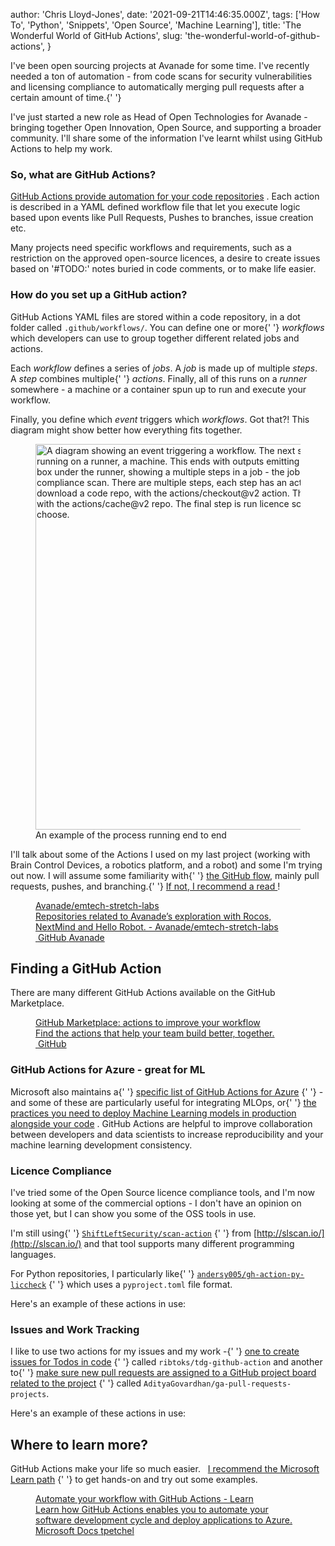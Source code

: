 
  author: 'Chris Lloyd-Jones',
  date: '2021-09-21T14:46:35.000Z',
  tags: ['How To', 'Python', 'Snippets', 'Open Source', 'Machine Learning'],
  title: 'The Wonderful World of GitHub Actions',
  slug: 'the-wonderful-world-of-github-actions',
}


I've been open sourcing projects at Avanade for some time. I've recently needed a ton of automation - from code scans for security vulnerabilities and licensing compliance to automatically merging pull requests after a certain amount of time.{' '}

I've just started a new role as Head of Open Technologies for Avanade - bringing together Open Innovation, Open Source, and supporting a broader community. I'll share some of the information I've learnt whilst using GitHub Actions to help my work.

### So, what are GitHub Actions?

[GitHub Actions provide automation for your code repositories](https://docs.microsoft.com/en-us/learn/paths/automate-workflow-github-actions/?WT.mc_id=AI-MVP-5004204) . Each action is described in a YAML defined workflow file that let you execute logic based upon events like Pull Requests, Pushes to branches, issue creation etc.

Many projects need specific workflows and requirements, such as a restriction on the approved open-source licences, a desire to create issues based on '#TODO:' notes buried in code comments, or to make life easier.

### How do you set up a GitHub action?

GitHub Actions YAML files are stored within a code repository, in a dot folder called `.github/workflows/`. You can define one or more{' '} _workflows_ which developers can use to group together different related jobs and actions.

Each _workflow_ defines a series of _jobs_. A _job_ is made up of multiple _steps_. A _step_ combines multiple{' '} _actions_. Finally, all of this runs on a _runner_ somewhere - a machine or a container spun up to run and execute your workflow.

Finally, you define which _event_ triggers which _workflows_. Got that?! This diagram might show better how everything fits together.

<figure class="kg-card kg-image-card kg-card-hascaption">
  <img
    src="__GHOST_URL__/content/images/2021/09/GHA-Blog.png"
    class="kg-image"
    alt="A diagram showing an event triggering a workflow. The next step shows a workflow running on a runner, a machine. This ends with outputs emitting from the runner. There is a box under the runner, showing a multiple steps in a job - the job example is a called a compliance scan. There are multiple steps, each step has an action. The first step is download a code repo, with the actions/checkout@v2 action. The second step is save cache, with the actions/cache@v2 repo. The final step is run licence scan, with any action you choose."
    loading="lazy"
    width="624"
    height="617"
    srcset="__GHOST_URL__/content/images/size/w600/2021/09/GHA-Blog.png 600w, __GHOST_URL__/content/images/2021/09/GHA-Blog.png 624w"
  />
  <figcaption>An example of the process running end to end</figcaption>
</figure>
<p>
  I'll talk about some of the Actions I used on my last project (working with
  Brain Control Devices, a robotics platform, and a robot) and some I'm trying
  out now. I will assume some familiarity with{' '}
  <a href="https://guides.github.com/introduction/flow/">the GitHub flow</a>,
  mainly pull requests, pushes, and branching.{' '}
  <a href="https://guides.github.com/introduction/flow/">
    If not, I recommend a read
  </a>
  !
</p>
<figure class="kg-card kg-bookmark-card">
  <a
    class="kg-bookmark-container"
    href="https://github.com/Avanade/emtech-stretch-labs"
  >
    <div class="kg-bookmark-content">
      <div class="kg-bookmark-title">Avanade/emtech-stretch-labs</div>
      <div class="kg-bookmark-description">
        Repositories related to Avanade’s exploration with Rocos, NextMind and
        Hello Robot. - Avanade/emtech-stretch-labs
      </div>
      <div class="kg-bookmark-metadata">
        <img
          class="kg-bookmark-icon"
          src="https://github.githubassets.com/favicons/favicon.svg"
          alt=""
        />
        <span class="kg-bookmark-author">GitHub</span>
        <span class="kg-bookmark-publisher">Avanade</span>
      </div>
    </div>
    <div class="kg-bookmark-thumbnail">
      <img
        src="https://opengraph.githubassets.com/8edec2b56f7ea704dba22d06272ce6b8aebda6d1603e9bf8f081ddddbd5bce14/Avanade/emtech-stretch-labs"
        alt=""
      />
    </div>
  </a>
</figure>
<h2 id="finding-a-github-action">Finding a GitHub Action</h2>
<p>
  There are many different GitHub Actions available on the GitHub Marketplace.
</p>
<figure class="kg-card kg-bookmark-card">
  <a
    class="kg-bookmark-container"
    href="https://github.com/marketplace?type&#x3D;actions"
  >
    <div class="kg-bookmark-content">
      <div class="kg-bookmark-title">
        GitHub Marketplace: actions to improve your workflow
      </div>
      <div class="kg-bookmark-description">
        Find the actions that help your team build better, together.
      </div>
      <div class="kg-bookmark-metadata">
        <img
          class="kg-bookmark-icon"
          src="https://github.com/fluidicon.png"
          alt=""
        />
        <span class="kg-bookmark-author">GitHub</span>
      </div>
    </div>
    <div class="kg-bookmark-thumbnail">
      <img
        src="https://github.githubassets.com/images/modules/site/social-cards/marketplace.png"
        alt=""
      />
    </div>
  </a>
</figure>

### GitHub Actions for Azure - great for ML

Microsoft also maintains a{' '} [specific list of GitHub Actions for Azure](https://docs.microsoft.com/en-us/azure/developer/github/github-actions?WT.mc_id=AI-MVP-5004204#where-can-i-see-all-the-available-actions) {' '} - and some of these are particularly useful for integrating MLOps, or{' '} [the practices you need to deploy Machine Learning models in production alongside your code](https://docs.microsoft.com/en-us/azure/machine-learning/concept-model-management-and-deployment?WT.mc_id=AI-MVP-5004204) . GitHub Actions are helpful to improve collaboration between developers and data scientists to increase reproducibility and your machine learning development consistency.

### Licence Compliance

I've tried some of the Open Source licence compliance tools, and I'm now looking at some of the commercial options - I don't have an opinion on those yet, but I can show you some of the OSS tools in use.

I'm still using{' '} [`ShiftLeftSecurity/scan-action`](https://github.com/ShiftLeftSecurity/scan-action) {' '} from [http://slscan.io/](http://slscan.io/) and that tool supports many different programming languages.

For Python repositories, I particularly like{' '} [`andersy005/gh-action-py-liccheck`](https://github.com/andersy005/gh-action-py-liccheck) {' '} which uses a `pyproject.toml` file format.

Here's an example of these actions in use:

<script src="https://gist.github.com/Sealjay/cb59f8aaf25de08a830b59358d560571.js"></script>

### Issues and Work Tracking

I like to use two actions for my issues and my work -{' '} [one to create issues for Todos in code](https://github.com/ribtoks/tdg-github-action) {' '} called `ribtoks/tdg-github-action` and another to{' '} [make sure new pull requests are assigned to a GitHub project board related to the project](https://github.com/AdityaGovardhan/ga-pull-requests-projects) {' '} called `AdityaGovardhan/ga-pull-requests-projects`.

Here's an example of these actions in use:

<script src="https://gist.github.com/Sealjay/a3b3848342fef7d279bb85d63e033927.js"></script>

## Where to learn more?

GitHub Actions make your life so much easier.   [I recommend the Microsoft Learn path](https://docs.microsoft.com/en-us/learn/paths/automate-workflow-github-actions/?WT.mc_id=AI-MVP-5004204) {' '} to get hands-on and try out some examples.

<figure class="kg-card kg-bookmark-card">
  <a
    class="kg-bookmark-container"
    href="https://docs.microsoft.com/en-us/learn/paths/automate-workflow-github-actions/?WT.mc_id&#x3D;AI-MVP-5004204"
  >
    <div class="kg-bookmark-content">
      <div class="kg-bookmark-title">
        Automate your workflow with GitHub Actions - Learn
      </div>
      <div class="kg-bookmark-description">
        Learn how GitHub Actions enables you to automate your software
        development cycle and deploy applications to Azure.
      </div>
      <div class="kg-bookmark-metadata">
        <span class="kg-bookmark-author">Microsoft Docs</span>
        <span class="kg-bookmark-publisher">tpetchel</span>
      </div>
    </div>
    <div class="kg-bookmark-thumbnail">
      <img
        src="https://docs.microsoft.com/learn/achievements/github/automate-workflow-github-actions-social.png"
        alt=""
      />
    </div>
  </a>
</figure>
